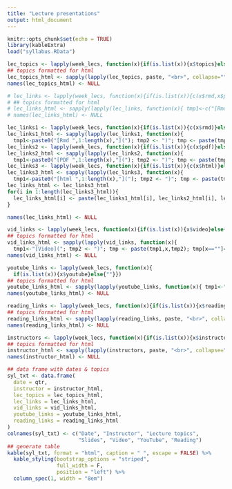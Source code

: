 ```yaml
---
title: "Lecture presentations"
output: html_document
---
```


```r
knitr::opts_chunk$set(echo = TRUE)
library(kableExtra)
load("syllabus.RData")
```

```r
lec_topics <- lapply(week_lecs, function(x){if(is.list(x)){x$topics}else{""}})
## topics formatted for html
lec_topics_html <- sapply(lapply(lec_topics, paste, "<br>", collapse=""), c)
names(lec_topics_html) <- NULL
```

<!-- first is PDF, 2nd PPT, 3rd Rmd -->
```r
# lec_links <- lapply(week_lecs, function(x){if(is.list(x)){c(x$rmd,x$pdf,x$ppt)}else{""}})
# ## topics formatted for html
# lec_links_html <- sapply(lapply(lec_links, function(x){ tmp1<-c("[Rmd](","[PDF](","[PPT]("); tmp2 <- c(")",")",")"); tmp1[x==""]=""; tmp2[x==""]=""; tmp <- paste(tmp1,x,tmp2); tmp=paste(tmp,collapse="<br>"); tmp}), c)
# names(lec_links_html) <- NULL

lec_links1 <- lapply(week_lecs, function(x){if(is.list(x)){c(x$rmd)}else{""}})
lec_links1_html <- sapply(lapply(lec_links1, function(x){
  tmp1<-paste0("[Rmd ",1:length(x),"]("); tmp2 <- ")"; tmp <- paste(tmp1,x,tmp2); tmp[x==""]=""; tmp=paste(tmp, collapse=" "); tmp}), c)
lec_links2 <- lapply(week_lecs, function(x){if(is.list(x)){c(x$pdf)}else{""}})
lec_links2_html <- sapply(lapply(lec_links2, function(x){
  tmp1<-paste0("[PDF ",1:length(x),"]("); tmp2 <- ")"; tmp <- paste(tmp1,x,tmp2); tmp[x==""]=""; tmp=paste(tmp, collapse=" "); tmp}), c)
lec_links3 <- lapply(week_lecs, function(x){if(is.list(x)){c(x$html)}else{""}})
lec_links3_html <- sapply(lapply(lec_links3, function(x){
  tmp1<-paste0("[html ",1:length(x),"]("); tmp2 <- ")"; tmp <- paste(tmp1,x,tmp2); tmp[x==""]=""; tmp=paste(tmp, collapse=" "); tmp}), c)
lec_links_html <- lec_links3_html
for(i in 1:length(lec_links3_html)){
  lec_links_html[i] <- paste(lec_links1_html[i], lec_links2_html[i], lec_links3_html[i], sep="<br>")
}

names(lec_links_html) <- NULL

```

```r
vid_links <- lapply(week_lecs, function(x){if(is.list(x)){x$video}else{""}})
## topics formatted for html
vid_links_html <- sapply(lapply(vid_links, function(x){
  tmp1<-"[Video]("; tmp2 <- ")"; tmp <- paste(tmp1,x,tmp2); tmp[x==""]=""; tmp=paste(tmp,collapse="<br>"); tmp}), c)
names(vid_links_html) <- NULL
```

```r
youtube_links <- lapply(week_lecs, function(x){
  if(is.list(x)){x$youtube}else{""}})
## topics formatted for html
youtube_links_html <- sapply(lapply(youtube_links, function(x){ tmp1<-"[YouTube]("; tmp2 <- ")"; tmp <- paste(tmp1,x,tmp2); tmp[x==""]=""; tmp=paste(tmp,collapse="<br>"); tmp}), c)
names(youtube_links_html) <- NULL
```

```r
reading_links <- lapply(week_lecs, function(x){if(is.list(x)){x$reading}else{""}})
## topics formatted for html
reading_links_html <- sapply(lapply(reading_links, paste, "<br>", collapse=""), c)
names(reading_links_html) <- NULL
```

```r
instructors <- lapply(week_lecs, function(x){if(is.list(x)){x$instructor}else{""}})
## topics formatted for html
instructor_html <- sapply(lapply(instructors, paste, "<br>", collapse=""), c)
names(instructor_html) <- NULL
```


```r
## data frame with dates & topics
syl_txt <- data.frame(
  date = qtr,
  instructor = instructor_html,
  lec_topics = lec_topics_html,
  lec_links = lec_links_html,
  vid_links = vid_links_html,
  youtube_links = youtube_links_html,
  reading_links = reading_links_html
)
colnames(syl_txt) <- c("Date", "Instructor", "Lecture topics",
                       "Slides", "Video", "YouTube", "Reading")
## generate table
kable(syl_txt, format = "html", caption = " ", escape = FALSE) %>%
  kable_styling(bootstrap_options = "striped",
                full_width = F,
                position = "left") %>%
  column_spec(1, width = "8em") 
```

